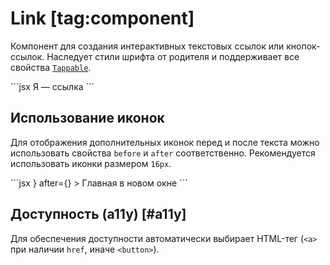 <Overview>

# Link [tag:component]

Компонент для создания интерактивных текстовых ссылок или кнопок-ссылок.
Наследует стили шрифта от родителя и поддерживает все свойства [`Tappable`](/components/tappable).

</Overview>

<Playground>
  ```jsx
  <Link href="https://vk.cc/cMPb66">Я — ссылка</Link>
  ```
</Playground>

## Использование иконок

Для отображения дополнительных иконок перед и после текста можно использовать свойства `before` и `after` соответственно.
Рекомендуется использовать иконки размером `16px`.

<Playground>
  ```jsx
  <Link
    href="https://vkui.io"
    target="_blank"
    before={<Icon16ChainOutline />}
    after={<Icon16LinkOutline />}
  >
    Главная в новом окне
  </Link>
  ```
</Playground>

## Доступность (a11y) [#a11y]

Для обеспечения доступности автоматически выбирает HTML-тег (`<a>` при наличии `href`, иначе `<button>`).
